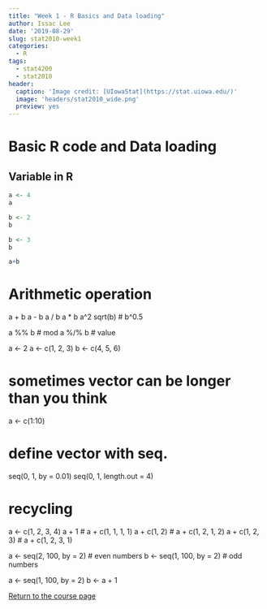 ```yaml
---
title: "Week 1 - R Basics and Data loading"
author: Issac Lee
date: '2019-08-29'
slug: stat2010-week1
categories:
  - R
tags:
  - stat4200
  - stat2010
header:
  caption: 'Image credit: [UIowaStat](https://stat.uiowa.edu/)'
  image: 'headers/stat2010_wide.png'
  preview: yes
---
```


# Basic R code and Data loading


## Variable in R


```r
a <- 4
a
```

```r
b <- 2
b
```

```r
b <- 3
b
```

```r
a+b
```

# Arithmetic operation
a + b
a - b
a / b
a * b
a^2
sqrt(b) # b^0.5

a %% b  # mod
a %/% b # value

a <- 2
a <- c(1, 2, 3)
b <- c(4, 5, 6)

# sometimes vector can be longer than you think
a <- c(1:10)

# define vector with seq.
seq(0, 1, by = 0.01)
seq(0, 1, length.out = 4)


# recycling 
a <- c(1, 2, 3, 4)
a + 1          # a + c(1, 1, 1, 1)
a + c(1, 2)    # a + c(1, 2, 1, 2)
a + c(1, 2, 3) # a + c(1, 2, 3, 1) 


a <- seq(2, 100, by = 2) # even numbers
b <- seq(1, 100, by = 2) # odd numbers

a <- seq(1, 100, by = 2)
b <- a + 1

<a href="https://theissaclee.com/post/stat2010/" target="_self">Return to the course page</a>

